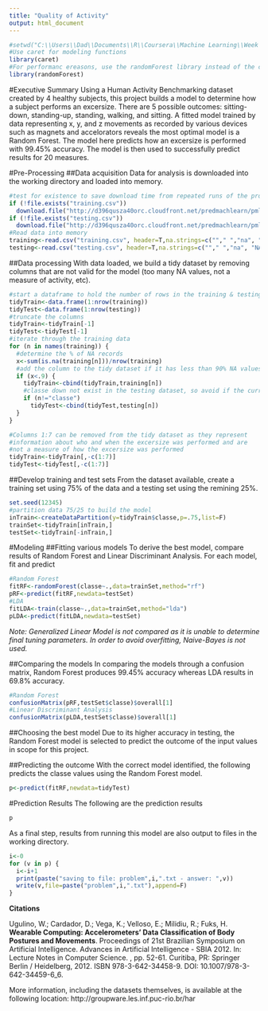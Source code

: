 ```yaml
---
title: "Quality of Activity"
output: html_document
---
```

```r
#setwd("C:\\Users\\Dad\\Documents\\R\\Coursera\\Machine Learning\\Week 3")
#Use caret for modeling functions
library(caret)
#For performanc ereasons, use the randomForest library instead of the caret train() function
library(randomForest)
```
#Executive Summary
Using a Human Activity Benchmarking dataset created by 4 healthy subjects, this project builds a model to determine how a subject performs an excersize. There are 5 possible outcomes: sitting-down, standing-up, standing, walking, and sitting. A fitted model trained by data representing x, y, and z movements as recorded by various devices such as magnets and accelorators reveals the most optimal model is a Random Forest. The model here predicts how an excersize is performed with 99.45% accuracy. The model is then used to successfully predict results for 20 measures.

#Pre-Processing
##Data acquisition
Data for analysis is downloaded into the working directory and loaded into memory.
```r
#test for existence to save download time from repeated runs of the project
if (!file.exists("training.csv"))
  download.file("http://d396qusza40orc.cloudfront.net/predmachlearn/pml-training.csv","training.csv")
if (!file.exists("testing.csv"))
  download.file("http://d396qusza40orc.cloudfront.net/predmachlearn/pml-testing.csv","testing.csv")
#Read data into memory
training<-read.csv("training.csv", header=T,na.strings=c(""," ","na", "NA"))
testing<-read.csv("testing.csv", header=T,na.strings=c(""," ","na", "NA"))
```

##Data processing
With data loaded, we build a tidy dataset by removing columns that are not valid for the model (too many NA values, not a measure of activity, etc).
```r
#start a dataframe to hold the number of rows in the training & testing sets
tidyTrain<-data.frame(1:nrow(training))
tidyTest<-data.frame(1:nrow(testing))
#truncate the columns
tidyTrain<-tidyTrain[-1]
tidyTest<-tidyTest[-1]
#iterate through the training data
for (n in names(training)) {
  #determine the % of NA records
  x<-sum(is.na(training[n]))/nrow(training)
  #add the column to the tidy dataset if it has less than 90% NA values
  if (x<.9) {
    tidyTrain<-cbind(tidyTrain,training[n])
    #classe down not exist in the testing dataset, so avoid if the current column is classe
    if (n!="classe") 
      tidyTest<-cbind(tidyTest,testing[n])
  }
}

#Columns 1:7 can be removed from the tidy dataset as they represent 
#information about who and when the excersize was performed and are 
#not a measure of how the excersize was performed
tidyTrain<-tidyTrain[,-c(1:7)]
tidyTest<-tidyTest[,-c(1:7)]
```

##Develop training and test sets
From the dataset available, create a training set using 75% of the data and a testing set using the remining 25%.
```r
set.seed(12345)
#partition data 75/25 to build the model
inTrain<-createDataPartition(y=tidyTrain$classe,p=.75,list=F)
trainSet<-tidyTrain[inTrain,]
testSet<-tidyTrain[-inTrain,]
```

#Modeling
##Fitting various models
To derive the best model, compare results of Random Forest and Linear Discriminant Analysis. For each model, fit and predict
```r
#Random Forest
fitRF<-randomForest(classe~.,data=trainSet,method="rf")
pRF<-predict(fitRF,newdata=testSet)
#LDA
fitLDA<-train(classe~.,data=trainSet,method="lda")
pLDA<-predict(fitLDA,newdata=testSet)
```
*Note: Generalized Linear Model is not compared as it is unable to determine final tuning parameters. In order to avoid overfitting, Naive-Bayes is not used.*

\pagebreak

##Comparing the models
In comparing the models through a confusion matrix, Random Forest produces 99.45% accuracy whereas LDA results in 69.8% accuracy.
```r
#Random Forest
confusionMatrix(pRF,testSet$classe)$overall[1]
#Linear Discriminant Analysis
confusionMatrix(pLDA,testSet$classe)$overall[1]
```
##Choosing the best model
Due to its higher accuracy in testing, the Random Forest model is selected to predict the outcome of the input values in scope for this project.

##Predicting the outcome
With the correct model identified, the following predicts the classe values using the Random Forest model.
```r
p<-predict(fitRF,newdata=tidyTest)
```

\pagebreak

#Prediction Results
The following are the prediction results
```r
p
```

As a final step, results from running this model are also output to files in the working directory.
```r
i<-0
for (v in p) {
  i<-i+1
  print(paste("saving to file: problem",i,".txt - answer: ",v))
  write(v,file=paste("problem",i,".txt"),append=F)
}
```

**Citations**

Ugulino, W.; Cardador, D.; Vega, K.; Velloso, E.; Milidiu, R.; Fuks, H. **Wearable Computing: Accelerometers' Data Classification of Body Postures and Movements**. Proceedings of 21st Brazilian Symposium on Artificial Intelligence. Advances in Artificial Intelligence - SBIA 2012. In: Lecture Notes in Computer Science. , pp. 52-61. Curitiba, PR: Springer Berlin / Heidelberg, 2012. ISBN 978-3-642-34458-9. DOI: 10.1007/978-3-642-34459-6_6. 

More information, including the datasets themselves, is available at the following location: http://groupware.les.inf.puc-rio.br/har